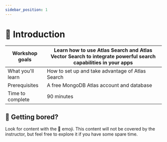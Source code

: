 ```yaml
---
sidebar_position: 1
---
```



# 📘 Introduction

| Workshop goals    | Learn how to use Atlas Search and Atlas Vector Search to integrate powerful search capabilities in your apps |
| ----------------- | ------------------------------------------------------------------------------------------------------------ |
| What you'll learn | How to set up and take advantage of Atlas Search                                                             |
| Prerequisites     | A free <LinkWithUTM href="http://mongodb.com/try">MongoDB Atlas account</LinkWithUTM> and database           |
| Time to complete  | 90 minutes                                                                                                   |

## 🦸 Getting bored?

Look for content with the 🦸 emoji. This content will not be covered by the instructor, but feel free to explore it if you have some spare time.
